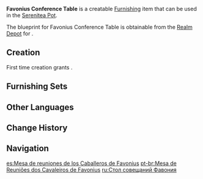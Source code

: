 {{Furnishing Infobox
|id             = 361303
|image          = Item Favonius Conference Table.png
|category       = Large Furnishing
|subcategory    = Table
|quality        = 3
|adeptal_energy = 60
|load           = 254
|reduced_load   = 191
|description    = A long table made of [[Cuihua Wood]]. Meetings and business talks are often held here.<br />Please be cautious of the metal edges. Designs of this kind are intended to prevent the [[Knights of Favonius|knights']] armor from damaging the table, but the results might be less than desirable if you were to bump into it while dressed in casual clothes.
|blueprint      = Realm Depot
}}
'''Favonius Conference Table''' is a creatable [[Furnishing]] item that can be used in the [[Serenitea Pot]].

The blueprint for Favonius Conference Table is obtainable from the [[Realm Depot]] for {{Item|Realm Currency|24|x=160}}.

==Creation==
First time creation grants {{Item|Trust|24|x=60}}.
{{Recipe
|type = Creation
|time = 14h
|Cuihua Wood = 12
|sort = Cuihua Wood
}}

==Furnishing Sets==
{{Craft Usage}}

==Other Languages==
{{Other Languages
|default_hidden = 1
|en      = Favonius Conference Table
|zhs     = 骑士团的会议桌
|zhs_rm  = Qíshì-tuán de Huìyì Zhuō
|zht     = 騎士團的會議桌
|zht_rm  = Qíshì-tuán de Huìyì Zhuō
|ja      = 騎士団のミーティングデスク
|ja_rm   = Kishi-dan no Miitingu Desuku
|ko      = 기사단 회의용 책상
|ko_rm   = Gisa-dan Hoeuiyong Chaeksang
|es      = Mesa de reuniones de los Caballeros de Favonius
|fr      = Table de réunion de l'Ordre de Favonius
|ru      = Стол совещаний Фавония
|th      = โต๊ะประชุมของกองอัศวิน
|th_rm   = 
|vi      = Bàn Họp Đội Kỵ Sĩ
|de      = Ritterorden-Konferenztisch
|id      = Meja Konferensi Favonius
|pt      = Mesa de Reuniões dos Cavaleiros de Favonius
|tr      = Favonius Toplantı Masası
|it      = Tavolo da conferenza dei Cavalieri di Favonius
}}

==Change History==
{{Change History|1.5}}

==Navigation==
{{Furnishing Navbox|interior}}

[[es:Mesa de reuniones de los Caballeros de Favonius]]
[[pt-br:Mesa de Reuniões dos Cavaleiros de Favonius]]
[[ru:Стол совещаний Фавония]]